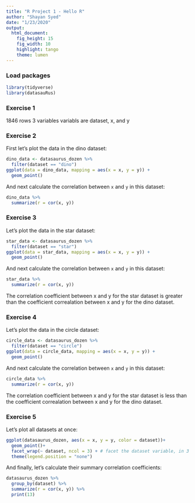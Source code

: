 ```yaml
---
title: "R Project 1 - Hello R"
author: "Shayan Syed"
date: "1/23/2020"
output: 
  html_document: 
    fig_height: 15
    fig_width: 10
    highlight: tango
    theme: lumen
---
```


### Load packages

```r
library(tidyverse) 
library(datasauRus)
```


### Exercise 1

1846 rows
3 variables
variabls are dataset, x, and y

### Exercise 2

First let's plot the data in the dino dataset:

```r
dino_data <- datasaurus_dozen %>%
  filter(dataset == "dino")
ggplot(data = dino_data, mapping = aes(x = x, y = y)) + 
  geom_point()
```

And next calculate the correlation between `x` and `y` in this dataset:

```r
dino_data %>%
  summarize(r = cor(x, y))
```

### Exercise 3

Let's plot the data in the star dataset:

```r
star_data <- datasaurus_dozen %>%
  filter(dataset == "star")
ggplot(data = star_data, mapping = aes(x = x, y = y)) + 
  geom_point()
```

And next calculate the correlation between `x` and `y` in this dataset:

```r
star_data %>%
  summarize(r = cor(x, y))
```

The correlation coefficient between x and y for the star dataset is greater than the coefficient correalation between x and y for the dino dataset.

### Exercise 4

Let's plot the data in the circle dataset:

```r
circle_data <- datasaurus_dozen %>%
  filter(dataset == "circle")
ggplot(data = circle_data, mapping = aes(x = x, y = y)) + 
  geom_point()
```

And next calculate the correlation between `x` and `y` in this dataset:

```r
circle_data %>%
  summarize(r = cor(x, y))
```

The correlation coefficient between x and y for the star dataset is less than the coefficient correalation between x and y for the dino dataset.

### Exercise 5

Let’s plot all datasets at once:

```r
ggplot(datasaurus_dozen, aes(x = x, y = y, color = dataset))+
  geom_point()+
  facet_wrap(~ dataset, ncol = 3) + # facet the dataset variable, in 3 cols
  theme(legend.position = "none")

```

And finally, let's calculate their summary correlation coefficients:

```r
datasaurus_dozen %>%
  group_by(dataset) %>%
  summarize(r = cor(x, y)) %>%
  print(13)
```


